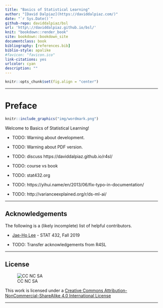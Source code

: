```yaml
--- 
title: "Basics of Statistical Learning"
author: "[David Dalpiaz](https://daviddalpiaz.com/)"
date: "`r Sys.Date()`"
github-repo: daviddalpiaz/bsl
url: 'http\://daviddalpiaz.github.io/bsl/'
knit: "bookdown::render_book"
site: bookdown::bookdown_site
documentclass: book
bibliography: [references.bib]
biblio-style: apalike
#favicon: "favicon.ico"
link-citations: yes
urlcolor: cyan
description: ""
---
```


```r
knitr::opts_chunk$set(fig.align = "center")
```

***

# Preface {-}

```r
knitr::include_graphics("img/wordmark.png")
```

Welcome to Basics of Statistical Learning!

- TODO: Warning about development.
- TODO: Warning about PDF version.

- TODO: discuss https://daviddalpiaz.github.io/r4sl/
- TODO: course vs book
- TODO: stat432.org
- TODO: https://yihui.name/en/2013/06/fix-typo-in-documentation/

- TODO: http://varianceexplained.org/r/ds-ml-ai/

***

## Acknowledgements {-}

The following is a (likely incomplete) list of helpful contributors.

- [Jae-Ho Lee](https://www.linkedin.com/in/jae-ho-lee-32052710b/) - STAT 432, Fall 2019

- TODO: Transfer acknowledgements from R4SL

***

## License {-}

![CC NC SA](img/cc.png) 

This work is licensed under a [Creative Commons Attribution-NonCommercial-ShareAlike 4.0 International License](http://creativecommons.org/licenses/by-nc-sa/4.0/)

***
